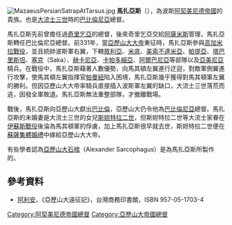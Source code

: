 [[Image:MazaeusPersianSatrapAtTarsus.jpg|thumb]]
'''馬扎亞斯'''（{{bd|?||前328年}}），為波斯[[阿契美尼德帝國|阿契美尼德帝國]]的貴族。也是[[大流士三世|大流士三世]]時的[[巴比倫尼亞|巴比倫尼亞]]總督。

馬扎亞斯先前曾擔任過[[奇里乞亞|奇里乞亞]]的總督，後來奇里乞亞交給[[阿薩米斯_(波斯將軍)|阿薩米斯]]管理，馬扎亞斯轉任巴比倫尼亞總督。前331年，當[[亞歷山大大帝|亞歷山大大帝]]東征時，馬扎亞斯參與[[高加米拉戰役|高加米拉戰役]]，並且統帥波斯軍右翼，下轄[[敘利亞|敘利亞]]、[[米底|米底]]、[[美索不達米亞|美索不達米亞]]、[[帕提亞|帕提亞]]、[[塔巴里斯坦|塔巴里斯坦]]、[[塞克|塞克]]（Saka）、[[赫卡尼亞|赫卡尼亞]]、[[卡帕多細亞|卡帕多細亞]]、[[高加索阿爾巴尼亞|阿爾巴尼亞]]等部隊以及[[亞美尼亞|亞美尼亞]]騎兵。在戰役中，馬扎亞斯藉著人數優勢，向馬其頓左翼進行迂迴，對敵軍側翼進行攻擊，使馬其頓左翼指揮官[[帕曼紐|帕曼紐]]陷入困境，馬扎亞斯幾乎獲得對馬其頓軍左翼的勝利。但因亞歷山大大帝率騎兵直接插入波斯軍左翼的缺口，大流士三世落荒而逃，因發全軍敗退。馬扎亞斯無法重整部隊，才撤離戰場。

戰後，馬扎亞斯向亞歷山大獻出[[巴比倫|巴比倫]]，亞歷山大仍令他為[[巴比倫尼亞|巴比倫尼亞]]總督。馬扎亞斯的未婚妻是大流士三世的女兒[[斯妲特拉二世|斯妲特拉二世]]，但斯妲特拉二世等大流士家眷在[[伊蘇斯戰役|伊蘇斯戰役]]後淪為馬其頓軍的俘虜，加上馬扎亞斯很早就去世，斯妲特拉二世便在[[蘇薩集體婚禮|蘇薩集體婚禮]]中嫁給亞歷山大大帝。 

有些學者認為[[亞歷山大石棺|亞歷山大石棺]]（Alexander Sarcophagus）是為馬扎亞斯所製作的。

== 參考資料 ==
*[[阿利安|阿利安]]，《亞歷山大遠征記》，台灣商務印書館，ISBN 957-05-1703-4

[[Category:阿契美尼德帝國總督|Category:阿契美尼德帝國總督]]
[[Category:亞歷山大帝國總督|Category:亞歷山大帝國總督]]